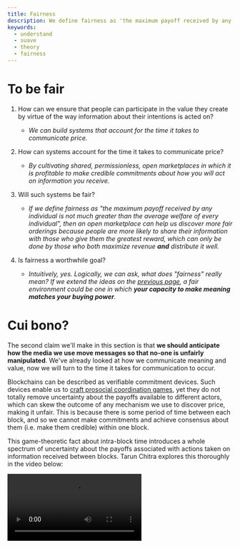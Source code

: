 ```yaml
---
title: Fairness
description: We define fairness as 'the maximum payoff received by any individual is not so much greater than the average welfare of every individual', and show how this definition can apply to communicating information effectively in distributed systems.
keywords:
  - understand
  - suave
  - theory
  - fairness
---
```



# To be fair

1. How can we ensure that people can participate in the value they create by virtue of the way information about their intentions is acted on? 

    - _We can build systems that account for the time it takes to communicate price._

2. How can systems account for the time it takes to communicate price? 
    
    - _By cultivating shared, permissionless, open marketplaces in which it is profitable to make credible commitments about how you will act on information you receive._  

3. Will such systems be fair? 

    - _If we define fairness as "the maximum payoff received by any individual is not much greater than the average welfare of every individual", then an open marketplace can help us discover more fair orderings because people are more likely to share their information with those who give them the greatest reward, which can only be done by those who both maximize revenue **and** distribute it well._

4. Is fairness a worthwhile goal? 

    - _Intuitively, yes. Logically, we can ask, what does "fairness" really mean? If we extend the ideas on the [previous page](/understand/meaning), a fair environment could be one in which **your capacity to make meaning matches your buying power**._

# Cui bono?

The second claim we'll make in this section is that **we should anticipate how the media we use move messages so that no-one is unfairly manipulated**. We've already looked at how we communicate meaning and value, now we will turn to the time it takes for communication to occur.

Blockchains can be described as verifiable commitment devices. Such devices enable us to [craft prosocial coordination games](https://www.kernel.community/en/learn/module-1/dreamers/#an-infinite-stock-of-games), yet they do not totally remove uncertainty about the payoffs available to different actors, which can skew the outcome of any mechanism we use to discover price, making it unfair. This is because there is some period of time between each block, and so we cannot make commitments and achieve consensus about them (i.e. make them credible) within one block.

This game-theoretic fact about intra-block time introduces a whole spectrum of uncertainty about the payoffs associated with actions taken on information received between blocks. Tarun Chitra explores this thoroughly in the video below:

<Video src="https://www.youtube-nocookie.com/embed/WYH7n4M016A?start=14626" title="Towards a Theory of MEV: Uncertainty" />

One of the key questions Tarun poses in this presentation is, "How do we **achieve a balance** between maximizing revenue (which is good for the stability of systems, especially if they rely on arbitrage), and making sure that the expected welfare for all participants - on average - is not so far away from the maximum payoff."

In order to analyze this question, Tarun starts by looking at fairness in terms of specific applications, rather than the system as a whole. In particular, he shows that applications all have a payoff function, which depends on a set of permutations (i.e. how you order transactions). Such payoff functions can be "smooth" (i.e. the order of transactions doesn't lead to significant differences in the payoff available if there is sufficient liquidity). He proved this in the context of AMMs, where the maximum and expected payoff are only separated multiplicatively by a factor of `log(n)`.

However, payoff functions in the context of _liquidations_ are discontinuous. If the price drops below a certain point, everything happens, but until such time, nothing happens. So, if you can permute the transactions from a specific application such that the order results in the price dropping below the point at which a liquidation occurs, then you can achieve payoffs which differ significantly from the average. This is unfair, by our definition. It also means that liquidations are the fundamental basis for payoffs: any payoff functions in blockchains can be written as a sum of liquidation games. It's worth reflecting deeply on this point:

> **People taking leverage serves as the basis for the set of all payoffs**. 

Derivatives really are weapons of mass destruction. Tarun's proof - which shows that the maximum and expected payoff in the context of liquidation games is separated multiplicatively by a factor of `n!` - is powerful because _it explains why derivatives are destructive_. Everyone knows leveraged positions are more risky. However, when we look through the lens of MEV, we can see that taking a leveraged position creates systemic risk because it increases the chance that the payoff sophisticated users can get will differ extremely from the average, which shifts the global incentive structure toward private ownership (manipulation for individual profit) and away from shared stewardship (reciprocity for mutual flourishing).

# Fairier transforms

Tarun asks another question, based on the above: "Is there a way in which, given a payoff function, we can determine the difference between the average and maximum payoff such that we can provide some guarantees on fairness?" He suggests that an analogue of Fourier transforms can assist us do exactly this.

If all payoffs are the sum of liquidation games, we can decompose them in the same way we can separate out different frequencies in a complex waveform. The "high frequency" waves are equivalent to sets of transactions in which there are very few permutations that can trigger a liquidation. The "low frequency" waves are equivalent to sets of transactions where many different permutations can trigger a liquidation. This allows us to analyze how constrained we are in realising a particular payoff (lots of high frequencies `=` constrained, lots of low frequencies `=` not constrained). 

We can go further by looking at the Fourier coefficient. If a set of permutations is large, and the Fourier coefficient over that set is large, then the value of the payoff function approaches the average across all permutations. If the set is small, but has a very large coefficient, it approaches the maximum value. Tarun also introduces the Uncertainty Principle which, in this case, states that if you make a function really sharp (highly specified/exact), the Fourier transform of that function cannot also be sharp. This leads us to three facts:

1. Liquidations generate all payoff functions
2. The Fourier transform provides a way of going from a given payoff to that payoff represented in the basis of all liquidations
3. The Uncertainty Principle provides a bound on the expected value over the maximum value

These three facts together give us an explicit way to quantify fairness!

Note that the "fairness" we are quantifying here is premised on a very context-specific definition: [there is no universal definition of fairness](https://www.youtube.com/live/krlAqKsdLkw?si=i-L_OZFQTHYJ7y1C&t=1439), just as there is no "ultimate meaning", which is why MEV will always exist to some degree. However, if each application can order transactions based on the above general mathematical insights above applied to their specific context, we can meaningfully reduce MEV.

In practice, this means that to avoid maximally unfair payoffs, we need to have a sufficiently large set of possible orderings _and_ there needs to be a large degree of overlap between the possible orderings and the Fourier coefficient. One way to achieve this is an **open marketplace for mechanisms** at the application level. 

# Generally suave

This is exactly what SUAVE is: an open marketplace for applications that act on the information in transactions in verifiable ways, such that we can provide approximate fairness guarantees _in general_, i.e. across any new use case that occurs indefinitely into the future.

It's important to understand the _general_ nature of SUAVE. As we have stressed, MEV is a general phenomenon which arises from the time it takes to communicate. People have been aware of this for centuries, but no-one has attempted to build systems that can account for it, because no-one had the sort of verifiable commitment devices (blockchains) we enjoy.

Bitcoin represents a new medium with/in which we can coordinate the creation and distribution of money. Ethereum represents a new medium with/in which we can coordinate _in general_. However, the commitments this requires are public, which means that the information they contain can be manipulated in the time it takes to verify a new block, creating unfair outcomes for those seeking to coordinate.

**SUAVE represents a new medium with/in which we can coordinate how everyone coordinates**. SUAVE is the metacognition for every other coordination system. And we do mean every other coordination system: everything from blockchains to traditional exchanges to Google AdWords suffers from some version of MEV.

If you reflected on that fact that people taking leverage serves as the basis for all payoff functions, you might begin to sense how deep this runs. Derivatives are weapons of mass destruction not because of some intrinsic flaw in their own structure, but because the market mechanisms used to trade them cannot account for the way that liquidations skew payoff functions. SUAVE fixes this.

<AlignItems horizontal="center" vertical="center" sideMargin={0}>
<div>
  <img alt="Fairier Transformers" src={require('/static/img/fairier-transformers.png').default} />
</div>
</AlignItems>